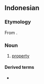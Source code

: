 ==Indonesian==

===Etymology===
From {{etyl|ar|id}} {{l|ar|مِلْك}}.

===Noun===
{{id-noun}}

# [[property]]

====Derived terms====
* {{l|id|memilik}}